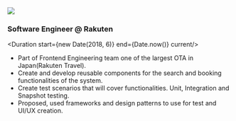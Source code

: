 
<Logo>
  <img src="/img/rakuten-logo.png" />
</Logo>

### Software Engineer @ Rakuten

<Duration start={new Date(2018, 6)} end={Date.now()} current/>

- Part of Frontend Engineering team one of the largest OTA in Japan(Rakuten Travel).
- Create and develop reusable components for the search and booking functionalities of the system.
- Create test scenarios that will cover functionalities. Unit, Integration and Snapshot testing.
- Proposed, used frameworks and design patterns to use for test and UI/UX creation.
